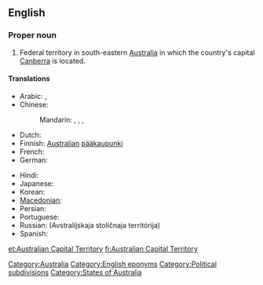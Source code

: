 ==English==
{{wikipedia}}

===Proper noun===
{{en-proper noun|sg=[[Australian]] [[capital|Capital]] [[territory|Territory]]}}

# Federal territory in south-eastern [[Australia]] in which the country's capital [[Canberra]] is located.

====Translations====
{{trans-top|Territory of Australia}}
* Arabic: {{t|ar|إقليم العاصمة الأسترالية|m|tr='iqliim al-3aaSima al-'ustraalíyya|sc=Arab}}, {{t|ar|مقاطعة العاصمة الأسترالية|f|tr=muqaaTa3at al-3aaSima al-'ustraalíyya|sc=Arab}}
* Chinese:
*: Mandarin: {{t|zh|澳洲首都特區|sc=Hani}}, {{t|zh|澳洲首都特区|tr=Àozhōu Shuǒdū Tè Qū|sc=Hani}}, {{i|full name}} {{t|zh|澳大利亞首都特別行政區|sc=Hani}}, {{t|zh|澳大利亚首都特别行政区|tr=Àodàlìyà Shuǒdū Tèbié Xíngzhèng Qū|sc=Hani}}
* Dutch: {{t+|nl|Australisch Hoofdstedelijk Territorium}}
* Finnish: [[Australian#Finnish|Australian]] [[pääkaupunki]]{{t|fi|territorio}}
* French: {{t|fr|Territoire de la Capitale australienne|f}}
* German: {{t|de|Australian Capital Territory|n}}
{{trans-mid}}
* Hindi: {{t|hi|ऑस्ट्रेलियाई राजधानी क्षेत्र|tr=osṭreliyā'ī rājadhānī kṣetra|sc=Deva}}
* Japanese: {{t|ja|オーストラリア首都特別地域|tr=Ōsutoraria shuto tokubetsu chiiki|sc=Jpan}}
* Korean: {{t|ko|오스트레일리아 수도 준주|tr=Oseuteureillia sudo junju|sc=Kore}}
* [[Macedonian]]: {{t|mk|Територија на австралискиот главен град|f|tr=Teritórija na avstralískiot gláven grad}}
* Persian: {{t|fa|قلمرو پایتختی استرالیا|sc=fa-Arab}}
* Portuguese: {{t|pt|Território da Capital Australiana|m}}
* Russian: {{t|ru|Австралийская столичная территория|f}} (Avstralíjskaja stolíčnaja territórija)
* Spanish: {{t|es|Territorio Capital Australiano|m}}
{{trans-bottom}}

{{checktrans-top}}
{{trans-bottom}}

[[Category:Australia]]
[[Category:English eponyms]]
[[Category:Political subdivisions]]
[[Category:States of Australia]]

[[et:Australian Capital Territory]]
[[fi:Australian Capital Territory]]